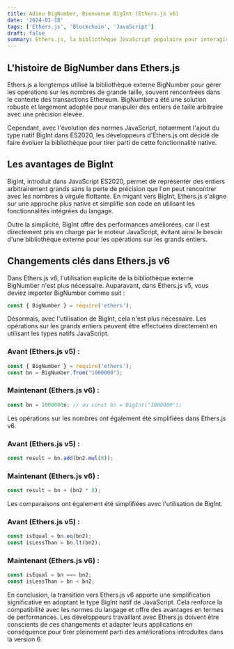 ```yaml
---
title: Adieu BigNumber, Bienvenue BigInt (Ethers.js v6)
date: '2024-01-18'
tags: ['Ethers.js', 'Blockchain', 'JavaScript']
draft: false
summary: Ethers.js, la bibliothèque JavaScript populaire pour interagir avec la blockchain Ethereum, a subi une refonte majeure avec la version 6. L'un des changements les plus notables est le passage de l'utilisation de la bibliothèque externe BigNumber à celle du type natif BigInt de JavaScript ES2020.
---
```


## L'histoire de BigNumber dans Ethers.js

Ethers.js a longtemps utilisé la bibliothèque externe BigNumber pour gérer les opérations sur les nombres de grande taille, souvent rencontrées dans le contexte des transactions Ethereum. BigNumber a été une solution robuste et largement adoptée pour manipuler des entiers de taille arbitraire avec une précision élevée.

Cependant, avec l'évolution des normes JavaScript, notamment l'ajout du type natif BigInt dans ES2020, les développeurs d'Ethers.js ont décidé de faire évoluer la bibliothèque pour tirer parti de cette fonctionnalité native.

## Les avantages de BigInt

BigInt, introduit dans JavaScript ES2020, permet de représenter des entiers arbitrairement grands sans la perte de précision que l'on peut rencontrer avec les nombres à virgule flottante. En migant vers BigInt, Ethers.js s'aligne sur une approche plus native et simplifie son code en utilisant les fonctionnalités intégrées du langage.

Outre la simplicité, BigInt offre des performances améliorées, car il est directement pris en charge par le moteur JavaScript, évitant ainsi le besoin d'une bibliothèque externe pour les opérations sur les grands entiers.

## Changements clés dans Ethers.js v6

Dans Ethers.js v6, l'utilisation explicite de la bibliothèque externe BigNumber n'est plus nécessaire. Auparavant, dans Ethers.js v5, vous deviez importer BigNumber comme suit :

```javascript:ethersv5.js
const { BigNumber } = require('ethers');
```

Désormais, avec l'utilisation de BigInt, cela n'est plus nécessaire. Les opérations sur les grands entiers peuvent être effectuées directement en utilisant les types natifs JavaScript.

### Avant (Ethers.js v5) :
```javascript:ethersv5.js
const { BigNumber } = require('ethers');
const bn = BigNumber.from("1000000");
```
### Maintenant (Ethers.js v6) :
```javascript:ethersv6.js
const bn = 1000000n; // ou const bn = BigInt("1000000");
```

Les opérations sur les nombres ont également été simplifiées dans Ethers.js v6.

### Avant (Ethers.js v5) :
```javascript:ethersv5.js
const result = bn.add(bn2.mul(8));
```
### Maintenant (Ethers.js v6) :
```javascript:ethersv6.js
const result = bn + (bn2 * 8);
```
Les comparaisons ont également été simplifiées avec l'utilisation de BigInt.
### Avant (Ethers.js v5) :
```javascript:ethersv5.js
const isEqual = bn.eq(bn2);
const isLessThan = bn.lt(bn2);
```
### Maintenant (Ethers.js v6) :
```javascript:ethersv6.js
const isEqual = bn === bn2;
const isLessThan = bn < bn2;
```
En conclusion, la transition vers Ethers.js v6 apporte une simplification significative en adoptant le type BigInt natif de JavaScript. Cela renforce la compatibilité avec les normes du langage et offre des avantages en termes de performances. Les développeurs travaillant avec Ethers.js doivent être conscients de ces changements et adapter leurs applications en conséquence pour tirer pleinement parti des améliorations introduites dans la version 6.
